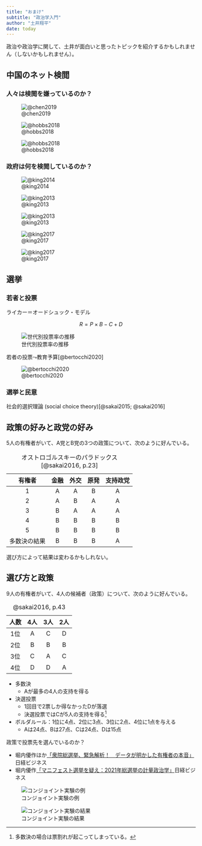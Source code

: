 ```yaml
---
title: "おまけ"
subtitle: "政治学入門"
author: "土井翔平"
date: today
---
```


政治や政治学に関して、土井が面白いと思ったトピックを紹介するかもしれません（しないかもしれません）。

## 中国のネット検閲

### 人々は検閲を嫌っているのか？

![@chen2019](figures/chen.png)

![@hobbs2018](figures/hobbs1.jpeg)

![@hobbs2018](figures/hobbs2.jpeg)

### 政府は何を検閲しているのか？

![@king2014](figures/king1.png)

![@king2013](figures/king2.png)

![@king2013](figures/king3.png)

![@king2017](figures/king4.png)

![@king2017](figures/king5.png)

## 選挙

### 若者と投票

ライカー＝オードシュック・モデル

$$
R = P \times B - C + D
$$

![世代別投票率の推移](https://www.soumu.go.jp/main_content/000255963.png)

若者の投票$\leadsto$教育予算[@bertocchi2020]

![@bertocchi2020](figures/bertocchi.png)

### 選挙と民意

社会的選択理論 (social choice theory)[@sakai2015; @sakai2016]

:::{.callout-note}
## 政策の好みと政党の好み

5人の有権者がいて、A党とB党の3つの政策について、次のように好んでいる。
:::

|有権者|金融|外交|原発|支持政党|
|:---:|:---:|:---:|:---:|:---:|
|1|A|A|B|A|
|2|A|B|A|A|
|3|B|A|A|A|
|4|B|B|B|B|
|5|B|B|B|B|
|多数決の結果|B|B|B|A|

: オストロゴルスキーのパラドックス[@sakai2016, p.23]

選び方によって結果は変わるかもしれない。

:::{.callout-note}
## 選び方と政策

9人の有権者がいて、4人の候補者（政策）について、次のように好んでいる。
:::

|人数|4人|3人|2人|
|:---:|:---:|:---:|:---:|
|1位|A|C|D|
|2位|B|B|B|
|3位|C|A|C|
|4位|D|D|A|

: @sakai2016, p.43

- 多数決
  - Aが最多の4人の支持を得る
- 決選投票
  - 1回目で2票しか得なかったDが落選
  - 決選投票ではCが5人の支持を得る^[多数決の場合は票割れが起こってしまっている。]
- ボルダルール：1位に4点、2位に3点、3位に2点、4位に1点を与える
  - Aは24点、Bは27点、Cは24点、Dは15点

政策で投票先を選んでいるのか？

- 堀内優作ほか[「衆院総選挙、緊急解析！　データが明かした有権者の本音」](https://business.nikkei.com/atcl/seminar/19/00059/120200330/)日経ビジネス
- 堀内優作[「マニフェスト選挙を疑え：2021年総選挙の計量政治学」](https://business.nikkei.com/atcl/gen/19/00351/120200011/)日経ビジネス

![コンジョイント実験の例](https://cdn-business.nikkei.com/atcl/seminar/19/00059/120200330/hyo02.jpg)

![コンジョイント実験の結果](https://cdn-business.nikkei.com/atcl/gen/19/00351/120200011/f3.jpg)